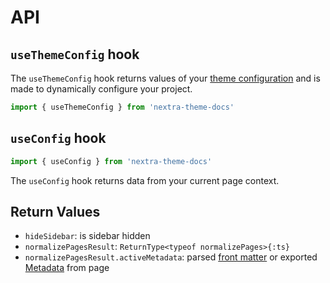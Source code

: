 # API

## `useThemeConfig` hook

The `useThemeConfig` hook returns values of your
[theme configuration](/docs/docs-theme/theme-configuration) and is made to
dynamically configure your project.

```js
import { useThemeConfig } from 'nextra-theme-docs'
```

<TSDoc code="export type { useThemeConfig as default } from 'nextra-theme-docs'" flattened />

## `useConfig` hook

```js
import { useConfig } from 'nextra-theme-docs'
```

The `useConfig` hook returns data from your current page context.

<TSDoc code="export type { useConfig as default } from 'nextra-theme-docs'" flattened />

## Return Values

- `hideSidebar`: is sidebar hidden
- `normalizePagesResult`: `ReturnType<typeof normalizePages>{:ts}`
- `normalizePagesResult.activeMetadata`: parsed
  [front matter](https://jekyllrb.com/docs/front-matter) or exported
  [Metadata](https://nextjs.org/docs/app/building-your-application/optimizing/metadata)
  from page
